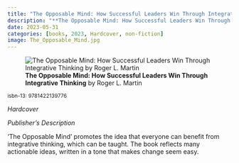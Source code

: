 ```yaml
---
title: "The Opposable Mind: How Successful Leaders Win Through Integrative Thinking"
description: "**The Opposable Mind: How Successful Leaders Win Through Integrative Thinking** by Roger L. Martin"
date: 2023-05-31
categories: [books, 2023, Hardcover, non-fiction]
image: The_Opposable_Mind.jpg
---
```

![**The Opposable Mind: How Successful Leaders Win Through Integrative Thinking** by Roger L. Martin](The_Opposable_Mind.jpg){fig-align="left"}

<sup>isbn-13: 9781422139776</sup>

*Hardcover*

*Publisher's Description*

'The Opposable Mind' promotes the idea that everyone can benefit from
integrative thinking, which can be taught. The book reflects many
actionable ideas, written in a tone that makes change seem easy.